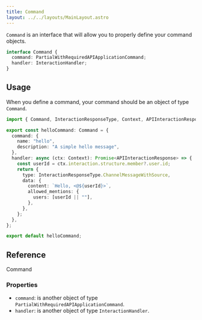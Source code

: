 ```yaml
---
title: Command
layout: ../../layouts/MainLayout.astro
---
```


`Command` is an interface that will allow you to properly define your command objects.

```typescript
interface Command {
  command: PartialWithRequiredAPIApplicationCommand;
  handler: InteractionHandler;
}
```

## Usage

When you define a command, your command should be an object of type `Command`.

```typescript
import { Command, InteractionResponseType, Context, APIInteractionResponse } from "@discordcf/framework";

export const helloCommand: Command = {
  command: {
    name: "hello",
    description: "A simple hello message",
  },
  handler: async (ctx: Context): Promise<APIInteractionResponse> => {
    const userId = ctx.interaction.structure.member?.user.id;
    return {
      type: InteractionResponseType.ChannelMessageWithSource,
      data: {
        content: `Hello, <@${userId}>`,
        allowed_mentions: {
          users: [userId || ""],
        },
      },
    };
  },
};

export default helloCommand;
```

## Reference

<div class="m-0 flex justify-start">
  <span class="rounded-md bg-slate-300 py-2 px-4 font-source-code-pro dark:bg-[#ffffff16]">Command</span>
</div>

### Properties

- `command`: is another object of type `PartialWithRequiredAPIApplicationCommand`.
- `handler`: is another object of type `InteractionHandler`.
